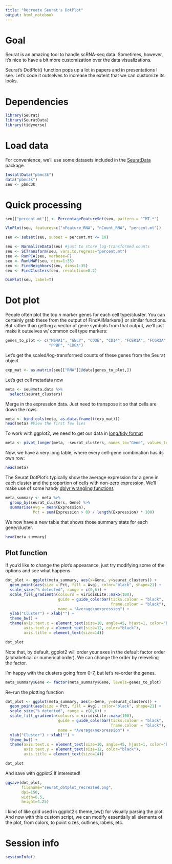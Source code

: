 ```yaml
---
title: "Recreate Seurat's DotPlot"
output: html_notebook
---
```


# Goal
Seurat is an amazing tool to handle scRNA-seq data. Sometimes, however, it's nice to have a bit more customization over the data visualizations.

Seurat's DotPlot() function pops up a lot in papers and in presentations I see. Let's code it outselves to increase the extent that we can customize its looks.

# Dependencies
```r
library(Seurat)
library(SeuratData)
library(tidyverse)
```

# Load data
For convenience, we'll use some datasets included in the [SeuratData](https://github.com/satijalab/seurat-data) package. 
```r
InstallData("pbmc3k")
data("pbmc3k")
seu <- pbmc3k
```

# Quick processing
```r
seu[["percent.mt"]] <- PercentageFeatureSet(seu, pattern = "^MT-*")
```

```r
VlnPlot(seu, features=c("nFeature_RNA", "nCount_RNA", "percent.mt"))
```

```r
seu <- subset(seu, subset = percent.mt <= 10)
```

```r
seu <- NormalizeData(seu) #just to store log-transformed counts
seu <- SCTransform(seu, vars.to.regress="percent.mt")
seu <- RunPCA(seu, verbose=F)
seu <- RunUMAP(seu, dims=1:35)
seu <- FindNeighbors(seu, dims=1:35)
seu <- FindClusters(seu, resolution=0.2)
```

```r
DimPlot(seu, label=T)
```

# Dot plot
People often plot the top *n* marker genes for each cell type/cluster. You can certainly grab these from the output of FindAllMarkers() or similar functions. But rather than getting a vector of gene symbols from that output,  we'll just make it outselves w/ common cell type markers:

```r
genes_to_plot <- c("MS4A1", "GNLY", "CD3E", "CD14", "FCER1A", "FCGR3A", "LYZ",
                   "PPBP", "CD8A")
```

Let's get the scaled/log-transformed counts of these genes from the Seurat object

```r
exp_mat <- as.matrix(seu[["RNA"]]@data[genes_to_plot,])
```

Let's get cell metadata now

```r
meta <- seu@meta.data %>% 
  select(seurat_clusters)
```

Merge in the expression data. Just need to transpose it so that cells are down the rows.
```r
meta <- bind_cols(meta, as.data.frame(t(exp_mat)))
head(meta) #View the first few lies
```

To work with ggplot2, we need to get our data in [long/tidy format](https://r4ds.had.co.nz/tidy-data.html)

```r
meta <- pivot_longer(meta, -seurat_clusters, names_to="Gene", values_to="Expression")
```

Now, we have a very long table, where every cell-gene combination has its own row:
```r
head(meta)
```

The Seurat DotPlot's typically show the average expression for a gene in each cluster and the proportion of cells with non-zero expression. We'll make use of some handy [dplyr wrangling functions](https://dplyr.tidyverse.org)

```r
meta_summary <- meta %>%
  group_by(seurat_clusters, Gene) %>%
  summarise(Avg = mean(Expression),
            Pct = sum(Expression > 0) / length(Expression) * 100)
```

We now have a new table that shows those summary stats for each gene/cluster.

```r
head(meta_summary)
```

## Plot function

If you'd like to change the plot's appearance, just try modifying some of the options and see what happens

```r
dot_plot <- ggplot(meta_summary, aes(x=Gene, y=seurat_clusters)) +
  geom_point(aes(size = Pct, fill = Avg), color="black", shape=21) +
  scale_size("% detected", range = c(0,6)) +
  scale_fill_gradientn(colours = viridisLite::mako(100),
                       guide = guide_colorbar(ticks.colour = "black",
                                              frame.colour = "black"),
                       name = "Average\nexpression") +
  ylab("Cluster") + xlab("") +
  theme_bw() +
  theme(axis.text.x = element_text(size=10, angle=45, hjust=1, color="black"),
        axis.text.y = element_text(size=12, color="black"),
        axis.title = element_text(size=14))
```

```r
dot_plot
```

Note that, by default, ggplot2 will order your axes in the default factor order (alphabetical or numerical order). We can change the order by releveling the factor.

I'm happy with the clusters going from 0-7, but let's re-order the genes.

```r
meta_summary$Gene <- factor(meta_summary$Gene, levels=genes_to_plot)
```

Re-run the plotting function

```r
dot_plot <- ggplot(meta_summary, aes(x=Gene, y=seurat_clusters)) +
  geom_point(aes(size = Pct, fill = Avg), color="black", shape=21) +
  scale_size("% detected", range = c(0,6)) +
  scale_fill_gradientn(colours = viridisLite::mako(100),
                       guide = guide_colorbar(ticks.colour = "black",
                                              frame.colour = "black"),
                       name = "Average\nexpression") +
  ylab("Cluster") + xlab("") +
  theme_bw() +
  theme(axis.text.x = element_text(size=10, angle=45, hjust=1, color="black"),
        axis.text.y = element_text(size=12, color="black"),
        axis.title = element_text(size=14))
```

```r
dot_plot
```

And save with ggplot2 if interested!
```r
ggsave(dot_plot,
       filename="seurat_dotplot_recreated.png",
       dpi=150,
       width=6.5,
       height=4.25)
```


I kind of like grid used in ggplot2's theme_bw() for visually parsing the plot. And now with this custom script, we can modify essentially all elements of the plot, from colors, to point sizes, outlines, labels, etc.

# Session info
```r
sessionInfo()
```



